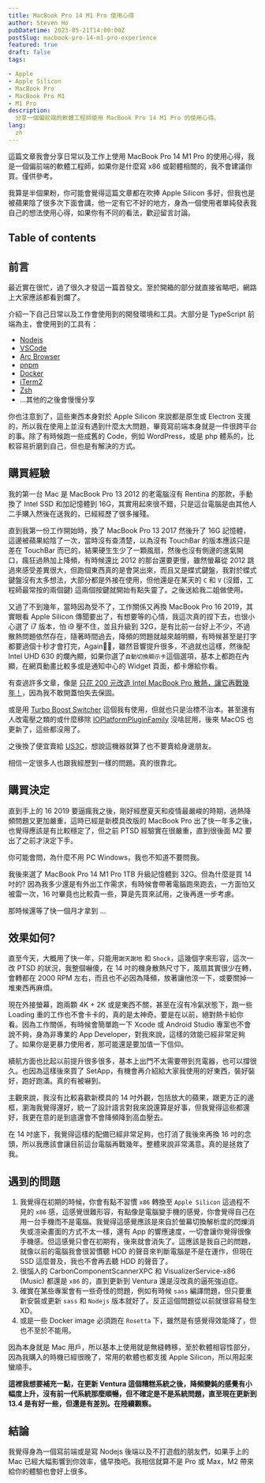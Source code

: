 ```yaml
---
title: MacBook Pro 14 M1 Pro 使用心得
author: Steven Ho
pubDatetime: 2023-05-21T14:00:00Z
postSlug: macbook-pro-14-m1-pro-experience
featured: true
draft: false
tags:

- Apple
- Apple Silicon
- MacBook Pro
- MacBook Pro M1
- M1 Pro
description:
  分享一個偏前端的軟體工程師使用 MacBook Pro 14 M1 Pro 的使用心得。
lang:
  zh
---
```



<Cloudinary src="v1684660235/posts/macbook-pro-14-m1-pro-experience/IMG_0868_suh97d.jpg" alt="MacBook Pro 14 M1 Pro 使用心得封面照片" />

這篇文章我會分享日常以及工作上使用 MacBook Pro 14 M1 Pro 的使用心得，我是一個偏前端的軟體工程師，如果你是什麼寫 x86 或韌體相關的，我不會建議你買。僅供參考。

我算是半個果粉，你可能會覺得這篇文章都在吹捧 Apple Silicon 多好，但我也是被蘋果陰了很多次下面會講，他一定有它不好的地方，身為一個使用者單純發表我自己的想法使用心得，如果你有不同的看法，歡迎留言討論。

## Table of contents

## 前言

最近實在很忙，過了很久才發這一篇首發文。至於開箱的部分就直接省略吧，網路上大家應該都看到爛了。

介紹一下自己日常以及工作會使用到的開發環境和工具。大部分是 TypeScript 前端為主，會使用到的工具有：

- [Nodejs](https://nodejs.org/)
- [VSCode](https://code.visualstudio.com/)
- [Arc Browser](https://arc.net)
- [pnpm](https://pnpm.io/)
- [Docker](https://www.docker.com/)
- [iTerm2](https://iterm2.com/)
- [Zsh](https://www.zsh.org/)
- ...其他的之後會慢慢分享

你也注意到了，這些東西本身對於 Apple Silicon 來說都是原生或 Electron 支援的，所以我在使用上並沒有遇到什麼太大問題，畢竟寫前端本身就是一件很跨平台的事。除了有時候跑一些成舊的 Code，例如 WordPress，或是 php 體系的，比較容易折磨到自己，但也是有解決的方式。

## 購買經驗

我的第一台 Mac 是 MacBook Pro 13 2012 的老電腦沒有 Rentina 的那款，手動換了 Intel SSD 和加記憶體到 16G，其實用起來很不錯，只是這台電腦是由其他人二手購入然後在送我的，已經經歷了很多摧殘。

直到我第一份工作開始時，換了 MacBook Pro 13 2017 然後升了 16G 記憶體，這邊被蘋果給陰了一次，當時沒有查清楚，以為沒有 TouchBar 的版本應該只是差在 TouchBar 而已的，結果硬生生少了一顆風扇，然後也沒有側邊的進氣開口，瘋狂過熱加上降頻，有時候還比 2012 的那台還要更慢，雖然螢幕從 2012 跳過來感受差異很大，但跑個東西真的是會哭出來，而且又是蝶式鍵盤，我對於蝶式鍵盤沒有太多想法，大部分都是外接在使用，但他還是在某天的 `C` 和 `V` (沒錯，工程師最常按的兩個鍵) 這兩個按鍵就開始有點失靈了。之後送給我二姐做使用。

又過了不到幾年，當時因為受不了，工作關係又再換 MacBook Pro 16 2019，其實眼看 Apple Silicon 傳聞要出了，有想要等的心情，我這次真的捏下去，也很小心選了 i7 版本，怕 i9 壓不住，並且升級到 32G，是有比前一台好上不少，不過散熱問題依然存在，隨著時間過去，降頻的問題就越來越明顯，有時候甚至是打字都要過個十秒才會打完，Again😮‍💨，雖然音響提升很多，不過就也這樣，然後配 Intel UHD 630 的爛內顯，如果你選了`自動切換顯示卡`這個選項，基本上都跑在內顯，在網頁動畫比較多或是通知中心的 Widget 頁面，都卡爆給你看。

有查過許多文章，像是 [只花 200 元改造 Intel MacBook Pro 散熱，讓它再戰幾年！](https://hiraku.dev/2021/12/6706/)，因為我不敢開蓋怕失去保固。

或是用 [Turbo Boost Switcher](http://tbswitcher.rugarciap.com/) 這個我有使用，但就也只是治標不治本。甚至還有人改電壓之類的或什麼移除 [IOPlatformPluginFamily](https://grafxflow.co.uk/blog/mac-os-x/delete-ioplatformpluginfamilykext-macos-big-sur) 沒啥屁用，後來 MacOS 也更新了，這些都沒用了。

之後換了便宜賣給 [US3C](https://www.us3c.com.tw/)，想說這機器就算了也不要賣給身邊朋友。

相信一定很多人也跟我經歷到一樣的問題。真的很靠北。

## 購買決定

直到手上的 16 2019 要逼瘋我之後，剛好經歷夏天和疫情最嚴峻的時期，過熱降頻問題又更加嚴重，這時已經是新模具改版的 MacBook Pro 出了快一年多之後，也覺得應該是有比較穩定了，但之前 PTSD 經驗實在很嚴重，直到很後面 M2 要出了之前才決定下手。

你可能會問，為什麼不用 PC Windows，我也不知道不要問我。

我後來選了 MacBook Pro 14 M1 Pro 1TB 升級記憶體到 32G。但為什麼是買 14 吋的? 因為我多少還是有外出工作需求，有時候會帶著電腦跑來跑去，一方面怕又被雷一次，16 吋畢竟也比較貴一些，算是先買來試用，之後再進一步考慮。

<Cloudinary src="v1684661306/posts/macbook-pro-14-m1-pro-experience/twitter_FYk_lkuaAAEqGpb_w9ujaq.jpg" alt="MacBook Pro 14 M1 Pro 規格" />

那時候還等了快一個月才拿到 ...

## 效果如何?

直至今天，大概用了快一年，只能用`謝天謝地` 和 `Shock`，這幾個字來形容，這次一改 PTSD 的狀況，我整個嚇傻，在 14 吋的機身散熱尺寸下，風扇其實很少在轉，會轉都在 2000 RPM 左右，而且也不必因為降頻，放著讓他涼一下，或要關掉一堆東西再麻煩。

現在外接螢幕，跑兩顆 4K + 2K 或是東西不關，甚至在沒有冷氣狀態下，跑一些 Loading 重的工作也不會卡卡的，真的是太神奇。要是在以前，絕對熱卡給你看。因為工作關係，有時候會簡單跑一下 Xcode 或 Android Studio 專案也不會說不夠，身為非專業的 App Developer，對我來說，這樣的效能已經非常足夠了。如果你是更暴力使用者，那可能還是要加值一下信仰。

續航方面也比起以前提升很多很多，基本上出門不太需要帶到充電器，也可以撐很久。也因為這樣後來買了 SetApp，有機會再介紹給大家我使用的好東西，裝好裝好，跑好跑滿。真的有被嚇到。

主觀來說，我沒有比較喜歡新模具的 14 吋外觀，包括放大的蘋果，跟更方正的邊框，瀏海我覺得還好，統一了設計語言對我來說還算是好事，但我覺得這些都還好，我更在意的是到底還會不會降頻降到高血壓去。

在 14 吋底下，我覺得這樣的配備已經非常足夠，也打消了我後來再換 16 吋的念頭，所以我應該會讓目前這台電腦再戰幾年。整體來說非常滿意。真的是拯救了我。

<Cloudinary src="v1684662943/posts/macbook-pro-14-m1-pro-experience/CleanShot_2023-05-21_at_17.55.38_2x_qkugix.png" alt="平常 iStat Menus 顯示的轉速都落在 2000 轉" />

## 遇到的問題

1. 我覺得在初期的時候，你會有點不習慣 `x86` 轉換至 `Apple Silicon` 這過程不見的 `x86` 感，這感覺很難形容，有點像是電腦變手機的感覺，你會覺得自己在用一台手機而不是電腦。我覺得這感覺應該是來自於螢幕切換解析度的閃爍消失或渲染畫面的方式不太一樣，還有 App 的響應速度，一切會讓你覺得很像手機感。但這感覺只會在初期有，後來就會消失了。這應該是我自己的問題，就像以前的電腦我會很習慣聽 HDD 的聲音來判斷電腦是不是在運作，但現在 SSD 這麼普及，我也不會再去聽 HDD 的聲音了。
2. 很惱人的 CarbonComponentScannerXPC 和 VisualizerService-x86 (Music) 都還是 `x86` 的，直到更新到 Ventura 還是沒改真的逼死強迫症。
   <Cloudinary src="v1684661616/posts/macbook-pro-14-m1-pro-experience/CleanShot_2023-05-21_at_17.33.13_2x_mc4kqq.png" alt="平常 iStat Menus 顯示的轉速都落在 2000 轉" />
3. 確實在某些專案會有一些奇怪的問題，例如有時候 `sass` 編譯問題，但只要重新安裝或更新 `sass` 和 `Nodejs` 版本就好了。反正這個問題從以前就很容易發生 XD。
4. 或是一些 Docker image 必須跑在 `Rosetta` 下，雖然是有感覺得效能降了，但也不至於不能用。

因為本身就是 Mac 用戶，所以基本上使用就是無縫轉移，至於軟體相容性部分，因為我購入的時機已經很晚了，常用的軟體也都支援 Apple Silicon，所以用起來蠻順手。

**這裡我想要補充一點，在更新 Ventura 這個糟糕系統之後，降頻變鈍的感覺有小幅度上升，沒有前一代系統那麼順暢，但不確定是不是系統問題，直至現在更新到 13.4 是有好一些，但還是有差別。在陸續觀察。**

## 結論

我覺得身為一個寫前端或是寫 Nodejs 後端以及不打遊戲的朋友們，如果手上的 Mac 已經大幅影響到你效率，儘早換吧。我相信就算不是 Pro 或 Max，M2 帶來給你的體驗也會好上很多。
